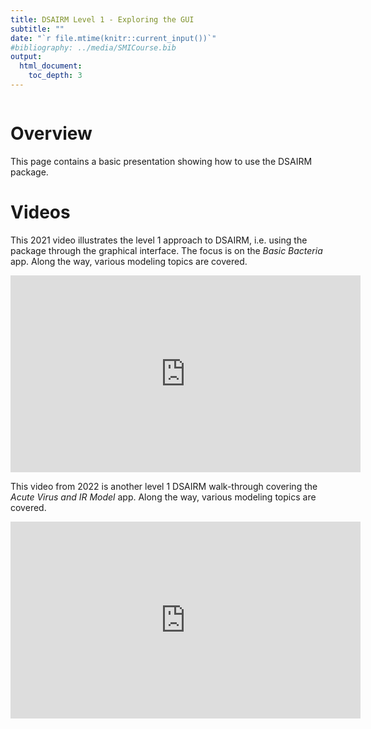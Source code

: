 ---
title: DSAIRM Level 1 - Exploring the GUI
subtitle: ""
date: "`r file.mtime(knitr::current_input())`"
#bibliography: ../media/SMICourse.bib
output: 
  html_document:
    toc_depth: 3
---

```{r, echo = FALSE}
 
```


# Overview
This page contains a basic presentation showing how to use the DSAIRM package.



# Videos


This 2021 video illustrates the level 1 approach to DSAIRM, i.e. using the package through the graphical interface. The focus is on the _Basic Bacteria_ app. Along the way, various modeling topics are covered.

<p>
<iframe width="560" height="315" src="https://www.youtube.com/embed/PHbZSY1KWuA" frameborder="0" allow="accelerometer; autoplay; encrypted-media; gyroscope; picture-in-picture" allowfullscreen></iframe>
</p>



This video from 2022 is another level 1 DSAIRM walk-through covering the _Acute Virus and IR Model_ app. Along the way, various modeling topics are covered.

<p>
<iframe width="560" height="315" src="https://www.youtube.com/embed/_pvB4_vk4QY" frameborder="0" allow="accelerometer; autoplay; encrypted-media; gyroscope; picture-in-picture" allowfullscreen></iframe>
</p>



